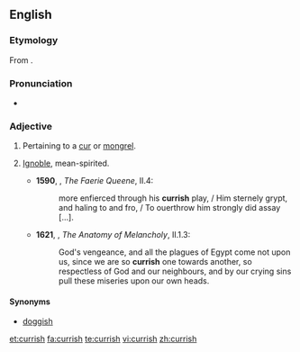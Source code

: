 ==English==

===Etymology===
From {{suffix|cur|ish|lang=en}}.

===Pronunciation===
*{{a|UK}} {{IPA|/ˈkəːɹɪʃ/|lang=en}}

===Adjective===
{{en-adj}}

# Pertaining to a [[cur]] or [[mongrel]].
# {{context|now|_|rare|lang=en}} [[ignoble|Ignoble]], mean-spirited.
#* '''1590''', {{w|Edmund Spenser}}, ''The Faerie Queene'', II.4:
#*: more enfierced through his '''currish''' play, / Him sternely grypt, and haling to and fro, / To ouerthrow him strongly did assay [...].
#*'''1621''', {{w|Robert Burton}}, ''The Anatomy of Melancholy'', II.1.3:
#*:God's vengeance, and all the plagues of Egypt come not upon us, since we are so '''currish''' one towards another, so respectless of God and our neighbours, and by our crying sins pull these miseries upon our own heads.
 
====Synonyms====
* [[doggish]]

[[et:currish]]
[[fa:currish]]
[[te:currish]]
[[vi:currish]]
[[zh:currish]]